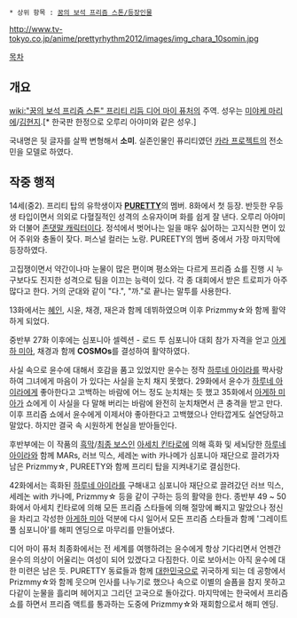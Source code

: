  * 상위 항목 : [[꿈의 보석 프리즘 스톤/등장인물]]

http://www.tv-tokyo.co.jp/anime/prettyrhythm2012/images/img_chara_10somin.jpg

[[목차]]
== 개요 ==
[[wiki:"꿈의 보석 프리즘 스톤" 프리티 리듬 디어 마이 퓨처]]의 주역. 성우는 [[미야케 마리에]]/[[김현지]].[* 한국판 한정으로 오루리 아야미와 같은 성우.]

국내명은 뒷 글자를 살짝 변형해서 '''소미'''. 실존인물인 퓨리티였던 [[카라 프로젝트]]의 전소민을 모델로 하였다.

== 작중 행적 ==
14세(중2). 프리티 탑의 유학생이자 '''[[퓨리티|PURETTY]]'''의 멤버. 8화에서 첫 등장. 반듯한 우등생 타입이면서 의외로 다혈질적인 성격의 소유자이며 화를 쉽게 잘 낸다. 오루리 아야미와 더불어 [[존댓말 캐릭터]]이다. 정석에서 벗어나는 일을 매우 싫어하는 고지식한 면이 있어 주위와 충돌이 잦다. 퍼스널 컬러는 노랑. PUREETY의 멤버 중에서 가장 마지막에 등장하였다.

고집쟁이면서 약간이나마 눈물이 많은 편이며 평소와는 다르게 프리즘 쇼를 진행 시 누구보다도 진지한 성격으로 팀을 이끄는 능력이 있다. 각 종 대회에서 받은 트로피가 아주 많다고 한다. 거의 군대와 같이 "다.", "까."로 끝나는 말투를 사용한다.

13화에서는 [[혜인]], 시윤, 채경, 재은과 함께 데뷔하였으며 이후 Prizmmy☆와 함께 활약하게 되었다. 

중반부 27화 이후에는 심포니아 셀렉션 - 로드 투 심포니아 대회 참가 자격을 얻고 [[아게하 미아]], 채경과 함께 '''COSMOs'''를 결성하여 활약하였다.

사실 속으로 윤수에 대해서 호감을 품고 있었지만 윤수는 정작 [[하루네 아이라]]를 짝사랑하여 그녀에게 마음이 가 있다는 사실을 눈치 채지 못했다. 29화에서 윤수가 [[하루네 아이라]]에게 좋아한다고 고백하는 바람에 어느 정도 눈치채는 듯 했고 35화에서 [[아게하 미아]]가 쇼에게 이 사실을 다 말해 버리는 바람에 완전히 눈치채면서 큰 충격을 받고 만다. 이후 프리즘 쇼에서 윤수에게 이제서야 좋아한다고 고백했으나 안타깝게도 실연당하고 말았다. 하지만 결국 속 시원하게 현실을 받아들인다.

후반부에는 이 작품의 [[흑막]]/[[최종 보스]]인 [[아세치 킨타로]]에 의해 흑화 및 세뇌당한 [[하루네 아이라]]와 함께 MARs, 러브 믹스, 세레논 with 카나메가 심포니아 재단으로 끌려가자 남은 Prizmmy☆, PUREETY와 함께 프리티 탑을 지켜내기로 결심한다.

42화에서는 흑화된 [[하루네 아이라]]를 구해내고 심포니아 재단으로 끌려갔던 러브 믹스, 세레논 with 카나메, Prizmmy☆ 등을 같이 구하는 등의 활약을 한다. 종반부 49 ~ 50화에서 아세치 킨타로에 의해 모든 프리즘 스타들에 의해 절망에 빠지고 말았으나 정신을 차리고 각성한 [[아게하 미아]] 덕분에 다시 일어서 모든 프리즘 스타들과 함께 '그레이트 풀 심포니아'를 해피 엔딩으로 마무리를 만들어냈다.

디어 마이 퓨처 최종화에서는 전 세계를 여행하려는 윤수에게 항상 기다리면서 언젠간 윤수의 의상이 어울리는 여성이 되어 있겠다고 다짐한다. 이로 보아서는 아직 윤수에 대한 미련은 남은 듯. PURETTY 동료들과 함께 [[대한민국]]으로 귀국하게 되는 데 공항에서 Prizmmy☆와 함께 웃으며 인사를 나누기로 했으나 속으로 이별의 슬픔을 참지 못하고 다같이 눈물을 흘리며 헤어지고 그리던 고국으로 돌아갔다. 마지막에는 한국에서 프리즘 쇼를 하면서 프리즘 액트를 통과하는 도중에 Prizmmy☆와 재회함으로서 해피 엔딩.
